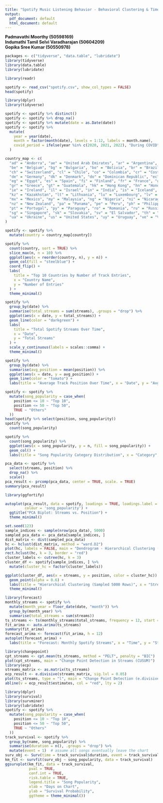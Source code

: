 ```yaml
---
title: "Spotify Music Listening Behavior - Behavioral Clustering & Time Series Analysis"
output:
  pdf_document: default
  html_document: default
---
```

**Padmavathi Moorthy (50598169)  
Indumathi Tamil Selvi Varadharajan (50604209)  
Gopika Sree Kumar (50550978)**


```r
packages <- c("tidyverse", "data.table", "lubridate")
library(tidyverse)
library(data.table)
library(lubridate)
```

```r
library(readr)

spotify <- read_csv("spotify.csv", show_col_types = FALSE)
head(spotify)
```
```r
library(dplyr)
library(tidyverse)

spotify <- spotify %>% distinct()
spotify <- spotify %>% drop_na()
spotify <- spotify %>% mutate(date = as.Date(date))
spotify <- spotify %>%
  mutate(
    year = year(date),
    month = factor(month(date), levels = 1:12, labels = month.name),
    covid_period = ifelse(year %in% c(2020, 2021, 2022), "During COVID", "Pre/Post COVID")
  )

```

```r
country_map <- c(
  "ad" = "Andorra", "ae" = "United Arab Emirates", "ar" = "Argentina", "at" = "Austria", "au" = "Australia",
  "be" = "Belgium", "bg" = "Bulgaria", "bo" = "Bolivia", "br" = "Brazil", "by" = "Belarus", "ca" = "Canada",
  "ch" = "Switzerland", "cl" = "Chile", "co" = "Colombia", "cr" = "Costa Rica", "cy" = "Cyprus", "cz" = "Czech Republic",
  "de" = "Germany", "dk" = "Denmark", "do" = "Dominican Republic", "ec" = "Ecuador", "ee" = "Estonia",
  "eg" = "Egypt", "es" = "Spain", "fi" = "Finland", "fr" = "France", "gb" = "United Kingdom", "global" = "Global",
  "gr" = "Greece", "gt" = "Guatemala", "hk" = "Hong Kong", "hn" = "Honduras", "hu" = "Hungary", "id" = "Indonesia",
  "ie" = "Ireland", "il" = "Israel", "in" = "India", "is" = "Iceland", "it" = "Italy", "jp" = "Japan", "kr" = "South Korea",
  "kz" = "Kazakhstan", "lt" = "Lithuania", "lu" = "Luxembourg", "lv" = "Latvia", "ma" = "Morocco", "mt" = "Malta",
  "mx" = "Mexico", "my" = "Malaysia", "ng" = "Nigeria", "ni" = "Nicaragua", "nl" = "Netherlands", "no" = "Norway",
  "nz" = "New Zealand", "pa" = "Panama", "pe" = "Peru", "ph" = "Philippines", "pk" = "Pakistan", "pl" = "Poland",
  "pt" = "Portugal", "py" = "Paraguay", "ro" = "Romania", "ru" = "Russia", "sa" = "Saudi Arabia", "se" = "Sweden",
  "sg" = "Singapore", "sk" = "Slovakia", "sv" = "El Salvador", "th" = "Thailand", "tr" = "Turkey", "tw" = "Taiwan",
  "ua" = "Ukraine", "us" = "United States", "uy" = "Uruguay", "ve" = "Venezuela", "vn" = "Vietnam", "za" = "South Africa"
)

```

```r
spotify <- spotify %>%
  mutate(country = country_map[country])
```


```r
spotify %>%
  count(country, sort = TRUE) %>%
  slice_max(n, n = 10) %>%
  ggplot(aes(x = reorder(country, n), y = n)) +
  geom_col(fill = "steelblue") +
  coord_flip() +
  labs(
    title = "Top 10 Countries by Number of Track Entries",
    x = "Country Name",
    y = "Number of Entries"
  ) +
  theme_minimal()


```

```r
spotify %>%
  group_by(date) %>%
  summarise(total_streams = sum(streams), .groups = "drop") %>%
  ggplot(aes(x = date, y = total_streams)) +
  geom_line(color = "darkgreen") +
  labs(
    title = "Total Spotify Streams Over Time",
    x = "Date",
    y = "Total Streams"
  ) +
  scale_y_continuous(labels = scales::comma) +
  theme_minimal()
```
```r
spotify %>%
  group_by(date) %>%
  summarise(avg_position = mean(position)) %>%
  ggplot(aes(x = date, y = avg_position)) +
  geom_line(color = "tomato") +
  labs(title = "Average Track Position Over Time", x = "Date", y = "Avg. Chart Position")

```

```r
spotify <- spotify %>%
  mutate(song_popularity = case_when(
    position <= 10 ~ "Top 10",
    position <= 50 ~ "Top 50",
    TRUE ~ "Others"
  ))
head(spotify %>% select(position, song_popularity))
spotify %>% 
  count(song_popularity)

spotify %>%
  count(song_popularity) %>%
  ggplot(aes(x = song_popularity, y = n, fill = song_popularity)) +
  geom_col() +
  labs(title = "Song Popularity Category Distribution", x = "Category", y = "Count")
```
```r
pca_data <- spotify %>%
  select(streams, position) %>%
  drop_na() %>%
  scale()  
pca_result <- prcomp(pca_data, center = TRUE, scale. = TRUE)
summary(pca_result)

```



```r
library(ggfortify)

autoplot(pca_result, data = spotify, loadings = TRUE, loadings.label = TRUE,
         colour = 'song_popularity') +
  ggtitle("PCA Biplot: Streams vs. Position") +
  theme_minimal()
```


```r
set.seed(123)
sample_indices <- sample(nrow(pca_data), 5000)
sampled_pca_data <- pca_data[sample_indices, ]
dist_matrix <- dist(sampled_pca_data)
hc <- hclust(dist_matrix, method = "ward.D2")
plot(hc, labels = FALSE, main = "Dendrogram - Hierarchical Clustering (Sampled Data)")
rect.hclust(hc, k = 3, border = "red")
cluster_labels <- cutree(hc, k = 3)
cluster_df <- spotify[sample_indices, ] %>%
  mutate(cluster_hc = factor(cluster_labels))

ggplot(cluster_df, aes(x = streams, y = position, color = cluster_hc)) +
  geom_point(alpha = 0.6) +
  labs(title = "Hierarchical Clustering (Sampled 5000 Rows)", x = "Streams", y = "Position") +
  theme_minimal()

```


```r
library(forecast)
monthly_streams <- spotify %>%
  mutate(month_year = floor_date(date, "month")) %>%
  group_by(month_year) %>%
  summarise(total_streams = sum(streams))
ts_streams <- ts(monthly_streams$total_streams, frequency = 12, start = c(2014, 1))
fit_arima <- auto.arima(ts_streams)
summary(fit_arima)
forecast_arima <- forecast(fit_arima, h = 12)
autoplot(forecast_arima) +
  labs(title = "Forecast: Monthly Spotify Streams", x = "Time", y = "Streams")

```

```r
library(changepoint)
cpt_streams <- cpt.mean(ts_streams, method = "PELT", penalty = "BIC")
plot(cpt_streams, main = "Change Point Detection in Streams (CUSUM)")
library(ecp)
streams_matrix <- as.matrix(ts_streams)
ecp_result <- e.divisive(streams_matrix, sig.lvl = 0.05)
plot(ts_streams, type = "l", main = "Change Point Detection (e.divisive)")
abline(v = ecp_result$estimates, col = "red", lty = 2)


```

```r
library(dplyr)
library(survival)
library(survminer)
library(lubridate)
spotify <- spotify %>%
  mutate(song_popularity = case_when(
    position <= 10 ~ "Top 10",
    position <= 50 ~ "Top 50",
    TRUE ~ "Others"
  ))
track_survival <- spotify %>%
  group_by(name, song_popularity) %>%
  summarise(duration = n(), .groups = "drop") %>%
  mutate(event = 1)  # assume all songs eventually leave the chart
surv_obj <- Surv(time = track_survival$duration, event = track_survival$event)
km_fit <- survfit(surv_obj ~ song_popularity, data = track_survival)
ggsurvplot(km_fit, data = track_survival,
           pval = TRUE,
           conf.int = TRUE,
           risk.table = TRUE,
           legend.title = "Song Popularity",
           xlab = "Days on Chart",
           ylab = "Survival Probability",
           ggtheme = theme_minimal())


```


